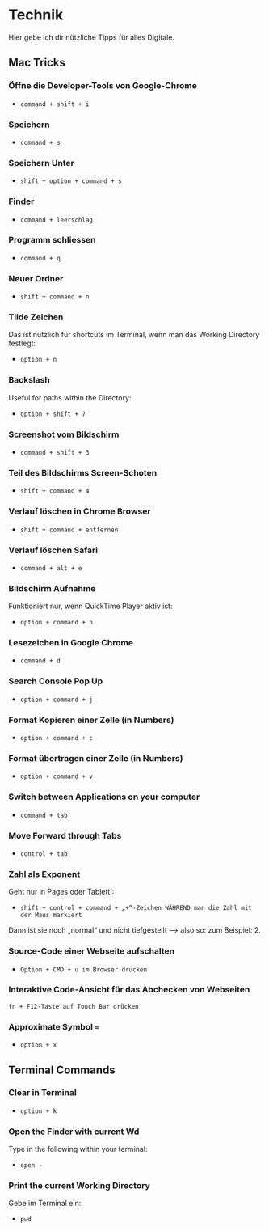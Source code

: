 # Technik

Hier gebe ich dir nützliche Tipps für alles Digitale.

## Mac Tricks

### Öffne die Developer-Tools von Google-Chrome

- `command + shift + i`

### Speichern 

- `command + s`

### Speichern Unter

- `shift + option + command + s`

### Finder 

- `command + leerschlag`

### Programm schliessen

- `command + q`

### Neuer Ordner 

- `shift + command + n`

### Tilde Zeichen

Das ist nützlich für shortcuts im Terminal, wenn man das Working Directory festlegt: 

- `option + n`

### Backslash 

Useful for paths within the Directory:

- `option + shift + 7` 

### Screenshot vom Bildschirm

- `command + shift + 3`

### Teil des Bildschirms Screen-Schoten 

- `shift + command + 4`

### Verlauf löschen in Chrome Browser 

- `shift + command + entfernen`

### Verlauf löschen Safari 

- `command + alt + e`

### Bildschirm Aufnahme 

Funktioniert nur, wenn QuickTime Player aktiv ist:  

- `option + command + n`

### Lesezeichen in Google Chrome 

- `command + d`

### Search Console Pop Up 

- `option + command + j`

### Format Kopieren einer Zelle (in Numbers)

- `option + command + c`

### Format übertragen einer Zelle (in Numbers) 

- `option + command + v`

### Switch between Applications on your computer 

- `command + tab`

### Move Forward through Tabs 

- `control + tab`

### Zahl als Exponent 

Geht nur in Pages oder Tablett!: 

- `shift + control + command + „+“-Zeichen WÄHREND man die Zahl mit der Maus markiert` 

Dann ist sie noch „normal“ und nicht tiefgestellt —> also so: zum Beispiel: 2.

### Source-Code einer Webseite aufschalten 

- `Option + CMD + u im Browser drücken`

### Interaktive Code-Ansicht für das Abchecken von Webseiten 

`fn + F12-Taste auf Touch Bar drücken`

### Approximate Symbol `≈` 

- `option + x`


## Terminal Commands

### Clear in Terminal 

- `option + k` 

### Open the Finder with current Wd   

Type in the following within your terminal: 

- `open ~`

### Print the current Working Directory 

Gebe im Terminal ein: 

- `pwd`